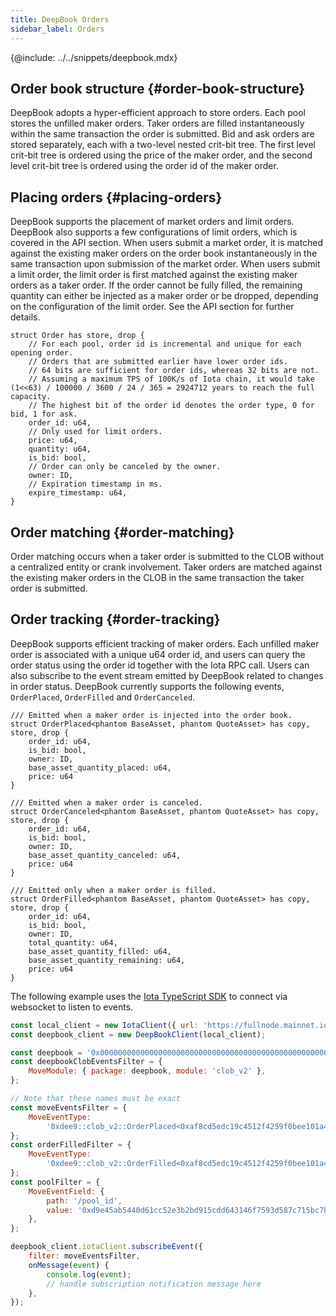 ```yaml
---
title: DeepBook Orders
sidebar_label: Orders
---
```


{@include: ../../snippets/deepbook.mdx}

## Order book structure {#order-book-structure}

DeepBook adopts a hyper-efficient approach to store orders. Each pool stores the unfilled maker orders. Taker orders are filled instantaneously within the same transaction the order is submitted. Bid and ask orders are stored separately, each with a two-level nested crit-bit tree. The first level crit-bit tree is ordered using the price of the maker order, and the second level crit-bit tree is ordered using the order id of the maker order.

## Placing orders {#placing-orders}

DeepBook supports the placement of market orders and limit orders. DeepBook also supports a few configurations of limit orders, which is covered in the API section. When users submit a market order, it is matched against the existing maker orders on the order book instantaneously in the same transaction upon submission of the market order. When users submit a limit order, the limit order is first matched against the existing maker orders as a taker order. If the order cannot be fully filled, the remaining quantity can either be injected as a maker order or be dropped, depending on the configuration of the limit order. See the API section for further details.

```move
struct Order has store, drop {
    // For each pool, order id is incremental and unique for each opening order.
    // Orders that are submitted earlier have lower order ids.
    // 64 bits are sufficient for order ids, whereas 32 bits are not.
    // Assuming a maximum TPS of 100K/s of Iota chain, it would take (1<<63) / 100000 / 3600 / 24 / 365 = 2924712 years to reach the full capacity.
    // The highest bit of the order id denotes the order type, 0 for bid, 1 for ask.
    order_id: u64,
    // Only used for limit orders.
    price: u64,
    quantity: u64,
    is_bid: bool,
    // Order can only be canceled by the owner.
    owner: ID,
    // Expiration timestamp in ms.
    expire_timestamp: u64,
}
```

## Order matching {#order-matching}

Order matching occurs when a taker order is submitted to the CLOB without a centralized entity or crank involvement. Taker orders are matched against the existing maker orders in the CLOB in the same transaction the taker order is submitted.

## Order tracking {#order-tracking}

DeepBook supports efficient tracking of maker orders. Each unfilled maker order is associated with a unique u64 order id, and users can query the order status using the order id together with the Iota RPC call. Users can also subscribe to the event stream emitted by DeepBook related to changes in order status. DeepBook currently supports the following events, `OrderPlaced`, `OrderFilled` and `OrderCanceled`.

```move
/// Emitted when a maker order is injected into the order book.
struct OrderPlaced<phantom BaseAsset, phantom QuoteAsset> has copy, store, drop {
    order_id: u64,
    is_bid: bool,
    owner: ID,
    base_asset_quantity_placed: u64,
    price: u64
}

/// Emitted when a maker order is canceled.
struct OrderCanceled<phantom BaseAsset, phantom QuoteAsset> has copy, store, drop {
    order_id: u64,
    is_bid: bool,
    owner: ID,
    base_asset_quantity_canceled: u64,
    price: u64
}

/// Emitted only when a maker order is filled.
struct OrderFilled<phantom BaseAsset, phantom QuoteAsset> has copy, store, drop {
    order_id: u64,
    is_bid: bool,
    owner: ID,
    total_quantity: u64,
    base_asset_quantity_filled: u64,
    base_asset_quantity_remaining: u64,
    price: u64
}
```

The following example uses the [Iota TypeScript SDK](https://docs.iota.org/references/ts-sdk/typescript) to connect via websocket to listen to events.

```javascript
const local_client = new IotaClient({ url: 'https://fullnode.mainnet.iota.io:443/' });
const deepbook_client = new DeepBookClient(local_client);

const deepbook = '0x000000000000000000000000000000000000000000000000000000000000dee9';
const deepbookClobEventsFilter = {
	MoveModule: { package: deepbook, module: 'clob_v2' },
};

// Note that these names must be exact
const moveEventsFilter = {
	MoveEventType:
		'0xdee9::clob_v2::OrderPlaced<0xaf8cd5edc19c4512f4259f0bee101a40d41ebed738ade5874359610ef8eeced5::coin::COIN, 0x5d4b302506645c37ff133b98c4b50a5ae14841659738d6d733d59d0d217a93bf::coin::COIN>',
};
const orderFilledFilter = {
	MoveEventType:
		'0xdee9::clob_v2::OrderFilled<0xaf8cd5edc19c4512f4259f0bee101a40d41ebed738ade5874359610ef8eeced5::coin::COIN, 0x5d4b302506645c37ff133b98c4b50a5ae14841659738d6d733d59d0d217a93bf::coin::COIN>',
};
const poolFilter = {
	MoveEventField: {
		path: '/pool_id',
		value: '0xd9e45ab5440d61cc52e3b2bd915cdd643146f7593d587c715bc7bfa48311d826',
	},
};

deepbook_client.iotaClient.subscribeEvent({
	filter: moveEventsFilter,
	onMessage(event) {
		console.log(event);
		// handle subscription notification message here
	},
});
```
